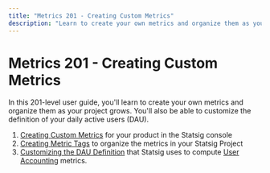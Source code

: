 ```yaml
---
title: "Metrics 201 - Creating Custom Metrics"
description: "Learn to create your own metrics and organize them as your project grows, including customizing DAU definitions."
---
```


# Metrics 201 - Creating Custom Metrics

In this 201-level user guide, you'll learn to create your own metrics and organize them as your project grows. You'll also be able to customize the definition of your daily active users (DAU).   

1. [Creating Custom Metrics](/metrics/create) for your product in the Statsig console
2. [Creating Metric Tags](/metrics/create-metric-tags) to organize the metrics in your Statsig Project
3. [Customizing the DAU Definition](/metrics/user) that Statsig uses to compute [User Accounting](/metrics/raw-event-metrics#user-accounting-metrics) metrics.

